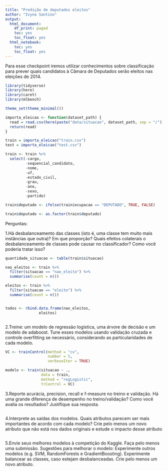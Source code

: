 ```yaml
---
title: "Predição de deputados eleitos"
author: "Ivyna Santino"
output:
  html_document:
    df_print: paged
    toc: yes
    toc_float: yes
  html_notebook:
    toc: yes
    toc_float: yes
---
```


Para esse checkpoint iremos utilizar conhecimentos sobre classificação para prever quais candidatos à Câmara de Deputados serão eleitos nas eleições de 2014. 

```r
library(tidyverse)
library(here)
library(caret)
library(mlbench)

theme_set(theme_minimal())
```

```r
importa_eleicao <- function(dataset_path) {
  read = read.csv(here(paste("data/situacao", dataset_path, sep = "/")))
  return(read)
}

```


```r
train = importa_eleicao("train.csv")
test = importa_eleicao("test.csv")
```


```r
train <- train %>% 
  select(-cargo,
         -sequencial_candidato,
         -nome,
         -uf,
         -estado_civil,
         -grau,
         -ano,
         -sexo,
         -partido)
```


```r
train$deputado <- ifelse(train$ocupacao == "DEPUTADO", TRUE, FALSE)

train$deputado <- as.factor(train$deputado)

```


Perguntas:

1.Há desbalanceamento das classes (isto é, uma classe tem muito mais instâncias que outra)? 
  Em que proporção? 
  Quais efeitos colaterais o desbalanceamento de classes pode causar no classificador? 
  Como você poderia tratar isso?


```r
quantidade_situacao <- table(train$situacao)
```

```r
nao_eleitos <- train %>% 
  filter(situacao == "nao_eleito") %>% 
  summarise(count = n())

eleitos <- train %>%  
  filter(situacao == "eleito") %>% 
  summarise(count = n())


todos <- rbind.data.frame(nao_eleitos,
               eleitos)

```


```r

```


2.Treine: um modelo de regressão logística, uma árvore de decisão e um modelo de adaboost. 
  Tune esses modelos usando validação cruzada e controle overfitting se necessário, considerando as particularidades de cada modelo.  


```r
VC <- trainControl(method = "cv",
                   number = 5,
                   verboseIter = TRUE)

modelo <- train(situacao ~ .,
                data = train,
                method = "regLogistic",
                trControl = VC)
```

3.Reporte acurácia, precision, recall e f-measure no treino e validação. 
  Há uma grande diferença de desempenho no treino/validação? 
  Como você avalia os resultados? Justifique sua resposta.


```r

```

4.Interprete as saídas dos modelos. 
  Quais atributos parecem ser mais importantes de acordo com cada modelo? 
  Crie pelo menos um novo atributo que não está nos dados originais e estude o impacto desse atributo
  
```r

```

5.Envie seus melhores modelos à competição do Kaggle. 
  Faça pelo menos uma submissão. 
  Sugestões para melhorar o modelo: 
    Experimente outros modelos (e.g. SVM, RandomForests e GradientBoosting).
    Experimente balancear as classes,  caso estejam desbalanceadas.
    Crie pelo menos um novo atributo.

```r

```









